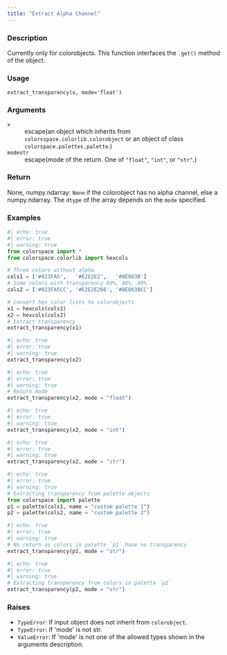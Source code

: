 ```yaml
---
title: "Extract Alpha Channel"
---
```


### Description

Currently only for colorobjects. This function interfaces the
``.get()`` method of the object.

### Usage

<pre><code class='language-python'>extract_transparency(x, mode=&#x27;float&#x27;)</code></pre>

### Arguments

<dl class="pyp-list param-list">
  <dt style = "white-space: nowrap; font-family: monospace; vertical-align: top">
   <code id="colorspace.utils.extract_transparency:x">x</code>
  </dt>
 <dd>escape(an object which inherits from `colorsspace.colorlib.colorobject` or
an object of class `colorspace.palettes.palette`.)</dd>
  <dt style = "white-space: nowrap; font-family: monospace; vertical-align: top">
   <code id="colorspace.utils.extract_transparency:mode">mode</code><code class="argument-class">str</code>
  </dt>
 <dd>escape(mode of the return. One of `"float"`, `"int"`, or `"str"`.)</dd>
</dl>

### Return

None, numpy.ndarray: `None` if the colorobject has no alpha channel,
else a numpy.ndarray. The `dtype` of the array depends
on the `mode` specified.

### Examples

```python
#| echo: true
#| error: true
#| warning: true
from colorspace import *
from colorspace.colorlib import hexcols

# Three colors without alpha
cols1 = ['#023FA5',   '#E2E2E2',   '#8E063B']
# Same colors with transparency 80%, 40%, 80%
cols2 = ['#023FA5CC', '#E2E2E266', '#8E063BCC']

# Convert hex color lists to colorobjects
x1 = hexcols(cols1)
x2 = hexcols(cols2)
# Extract transparency
extract_transparency(x1)
```

```python
#| echo: true
#| error: true
#| warning: true
extract_transparency(x2)
```

```python
#| echo: true
#| error: true
#| warning: true
# Return mode
extract_transparency(x2, mode = "float")
```

```python
#| echo: true
#| error: true
#| warning: true
extract_transparency(x2, mode = "int")
```

```python
#| echo: true
#| error: true
#| warning: true
extract_transparency(x2, mode = "str")
```

```python
#| echo: true
#| error: true
#| warning: true
# Extracting transparency from palette objects
from colorspace import palette
p1 = palette(cols1, name = "custom palette 1")
p2 = palette(cols2, name = "custom palette 2")
```

```python
#| echo: true
#| error: true
#| warning: true
# No return as colors in palette `p1` have no transparency
extract_transparency(p1, mode = "str")
```

```python
#| echo: true
#| error: true
#| warning: true
# Extracting transparency from colors in palette `p2`
extract_transparency(p2, mode = "str")
```




### Raises

<ul class="python-raises">
<li><code class="text-warning">TypeError</code>: If input object does not inherit from `colorobject`.
<li><code class="text-warning">TypeError</code>: If &#x27;mode&#x27; is not str.
<li><code class="text-warning">ValueError</code>: If &#x27;mode&#x27; is not one of the allowed types shown in the arguments description.
</ul>

